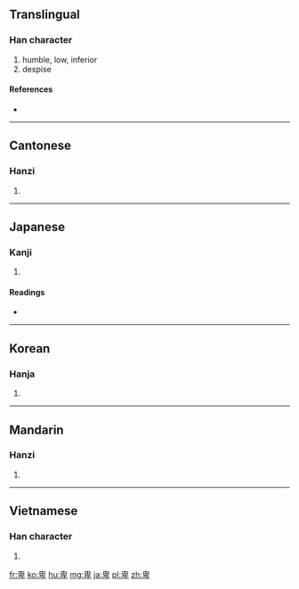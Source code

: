 ==Translingual==

===Han character===
{{Han char|rn=24|rad=十|as=06|sn=8|four=2640<sub>0</sub>|canj=竹田竹十 (HWHJ)}}

# humble, low, inferior
# despise

====References====
* {{Han ref|kx=0156.270|dkj=02738|dj=0356.170|hdz=10063.010|uh=5351|ud=21329|bh=A8F5|bd=43253}}

----

==Cantonese==

===Hanzi===
{{yue-hanzi|jyut=|y=bei1}}

# {{defn|Cantonese|sort=十06}}

----

==Japanese==

===Kanji===
{{ja-kanji|grade=c|rs=十06}}

# {{defn|Japanese|sort=十06}}

====Readings====
* {{ja-readings|on=[[ひ]] (hi)|kun=[[ひくい]] (hikui), [[いやしい]] (iyashii), [[いやしめる]] (iyashimeru)}}

----

==Korean==

===Hanja===
{{ko-hanja|hangeul=비|rv=bi|mr=pi}}

# {{defn|Korean|sort=十06}}

----

==Mandarin==

===Hanzi===
{{cmn-hanzi|pin=[[bēi]] ([[bei1]])|wg=pei<sup>1</sup>}}

# {{defn|Mandarin|sort=十06}}

----

==Vietnamese==

===Han character===
{{vi-hantu|[[ti]], [[te]], [[bấy]]|rs=十06}}

# {{defn|Vietnamese|sort=十06}}

[[fr:卑]]
[[ko:卑]]
[[hu:卑]]
[[mg:卑]]
[[ja:卑]]
[[pl:卑]]
[[zh:卑]]
